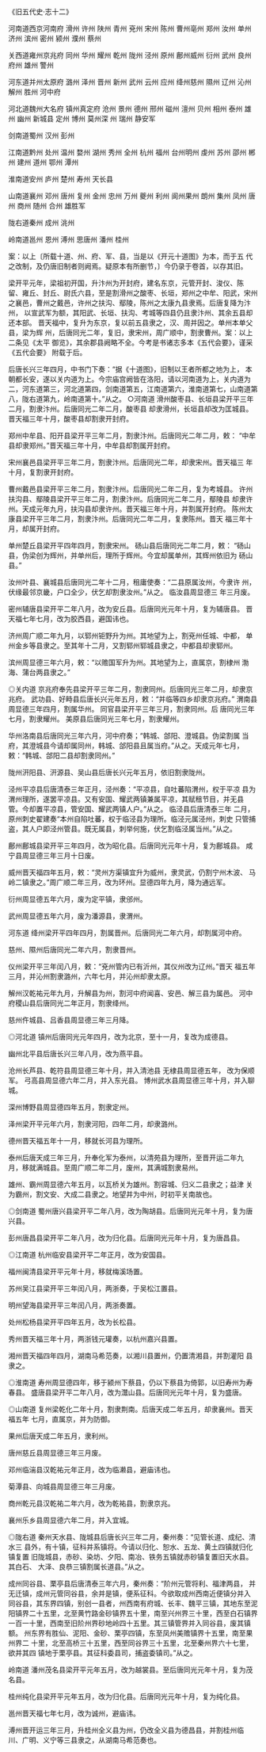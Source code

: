 

《旧五代史·志十二》

河南道西京河南府 滑州 许州 陕州 青州 兗州 宋州 陈州 曹州亳州 郑州 汝州 单州 济州 滨州 密州 颍州 濮州 蔡州

关西道雍州京兆府 同州 华州 耀州 乾州 陇州 泾州 原州 鄜州威州 衍州 武州 良州 府州 雄州 警州

河东道并州太原府 潞州 泽州 晋州 新州 武州 云州 应州 绛州慈州 隰州 辽州 沁州 解州 胜州 河中府

河北道魏州大名府 镇州真定府 沧州 景州 德州 邢州 磁州 澶州 贝州 相州 泰州 雄州 幽州 新城县 定州 博州 莫州深 州 瑞州 静安军

剑南道蜀州 汉州 彭州

江南道黔州 处州 温州 婺州 湖州 秀州 全州 杭州 福州 台州明州 虔州 苏州 邵州 郴州 建州 道州 鄂州 潭州

淮南道安州 庐州 楚州 寿州 天长县

山南道襄州 邓州 唐州 复州 金州 忠州 万州 夔州 利州 阆州果州 朗州 集州 凤州 唐州 商州 随州 合州 雄胜军

陇右道秦州 成州 洮州

岭南道邕州 恩州 溥州 思唐州 潘州 桂州

案：以上〔所载十道、州、府、军、县，当是以《开元十道图》为本，而于五 代之改制，及仍唐旧制者则阙焉。疑原本有所删节，〕今仍录于卷首，以存其旧。

梁开平元年，梁祖初开国，升汴州为开封府，建名东京，元管开封、浚仪、陈 留、雍丘、封丘、尉氏六县，至是割滑州之酸枣、长垣，郑州之中牟、阳武，宋州 之襄邑，曹州之戴邑，许州之扶沟、鄢陵，陈州之太康九县隶焉。后唐复降为汴州， 以宣武军为额，其阳武、长垣、扶沟、考城等四县仍且隶汴州、其余五县却还本部。 晋天福中，复升为东京，复以前五县隶之，汉、周并因之。单州本单父县，梁为辉 州，后唐同光二年，复旧，隶宋州，周广顺中，割隶曹州。案：以上二条见《太平 御览》，其余郡县阙略不全。今考是书诸志多本《五代会要》，谨采《五代会要》 附载于后。

后唐长兴三年四月，中书门下奏：“据《十道图》，旧制以王者所都之地为上， 本朝都长安，遂以关内道为上。今宗庙宫阙皆在洛阳，请以河南道为上，关内道为 二，河东道第三，河北道第四，剑南道第五，江南道第六，淮南道第七，山南道第 八，陇右道第九，岭南道第十。”从之。 ○河南道 滑州酸枣县、长垣县梁开平三年二月，割隶汴州。后唐同光二年二月，酸枣县 却隶滑州，长垣县却改为匡城县。晋天福三年十月，酸枣县却割隶开封府。

郑州中牟县、阳开县梁开平三年二月，割隶汴州。后唐同光二年二月，敕： “中牟县却隶郑州。”晋天福三年十月，中牟县却割属开封府。

宋州襄邑县梁开平三年二月，割隶汴州。后唐同光二年，却隶宋州。晋天福三 年十月，复割隶开封府。

曹州戴邑县梁开平三年二月，割隶汴州。后唐同光二年二月，复为考城县。 许州扶沟县、鄢陵县梁开平三年二月，割隶汴州。后唐同光二年二月，鄢陵县 却隶许州。天成元年九月，扶沟县却隶许州。晋天福三年十月，并割属开封府。 陈州太康县梁开平三年二月，割隶汴州。后唐同光二年二月，复隶陈州。晋天 福三年十月，却属开封府。

单州楚丘县梁开平四年四月，割隶宋州。 砀山县后唐同光二年二月，敕： “砀山县，伪梁创为辉州，并单州后，理所于辉州。今宜却属单州，其辉州依旧为 砀山县。”

汝州叶县、襄城县后唐同光二年十二月，租庸使奏：“二县原属汝州，今隶许 州，伏缘最邻京畿，户口全少，伏乞却割隶汝州。”从之。 临汝县周显德三 年三月废。

密州辅唐县梁开平二年八月，改为安丘县。后唐同光元年十月，复为辅唐县。 晋天福七年七月，改为胶西县，避国讳也。

济州周广顺二年九月，以郓州钜野升为州。其地望为上，割兗州任城、中都， 单州金乡等县隶之。至其年十二月，又割郓州郓城县隶之，中都县却隶郓州。

滨州周显德三年六月，敕：“以赡国军升为州。其地望为上，直属京，割棣州 渤海、蒲台两县隶之。”

◎关内道 京兆府奉先县梁开平三年二月，割隶同州。后唐同光三年二月，却隶京兆府。 武功县、好畤县后唐长兴元年五月，敕：“并临等四乡却隶京兆府。” 渭南县周显德三年四月，割属华州。 同官县梁开平三年三月，割隶同州。后 唐同光三年七月，割隶耀州。 美原县后唐同光三年七月，割隶耀州。

华州洛南县后唐同光三年六月，河中府奏；“韩城、郃阳、澄城县。伪梁割属 当府，其澄城县今请却属同州，韩城、郃阳县且属当府。”从之。天成元年七月， 敕：“韩城、郃阳二县却割隶同州。”

陇州汧阳县、汧源县、吴山县后唐长兴元年五月，依旧割隶陇州。

泾州平凉县后唐清泰三年正月，泾州奏：“平凉县，自吐蕃陷渭州，权于平凉 县为渭州理所，遂罢平凉县。又有安国、耀武两镇兼属平凉，其赋租节目，并无县 管。今却置平凉县，管安国、耀武两镇人户。”从之。 临泾县后唐清泰三年 二月，原州刺史翟建奏“本州自陷吐蕃，权于临泾县为理所。临泾元属泾州，刺史 只管捕盗，其人户即泾州管县。既无属县，刺举何施，伏乞割临泾属当州。”从之。

鄜州鄜城县梁开平三年四月，改为昭化县。后唐同光元年十月，复为鄜城县。 咸宁县周显德三年三月十日废。

威州晋天福四年五月，敕：“灵州方渠镇宜升为威州，隶灵武，仍割宁州木波、 马岭二镇隶之。”周广顺二年三月，改为环州。显德四年九月，降为通远军。

衍州周显德五年六月，废为定平镇，隶邠州。

武州周显德五年六月，废为潘源县，隶渭州。

河东道 绛州梁开平四年四月，割属晋州。后唐同光二年六月，却割属河中府。

慈州、隰州后唐同光二年六月，割隶晋州。

仪州梁开平三年闰八月，敕：“兗州管内已有沂州，其仪州改为辽州。”晋天 福五年三月，并沁州割隶潞州，六年七月，并沁州却隶太原。

解州汉乾祐元年九月，升解县为州，割河中府闻喜、安邑、解三县为属邑。 河中府稷山县后唐同光二年正月，割隶绛州。

慈州仵城县、吕香县周显德三年三月降。

◎河北道 镇州后唐同光元年四月，改为北京，至十一月，复改为成德县。

幽州北平县后唐长兴三年八月，改为燕平县。

沧州长芦县、乾符县周显德三年十月，并入清池县 无棣县周显德五年， 改为保顺军。 弓高县周显德六年二月，并入东光县。 博州武水县周显德三年十月，并入聊城。

深州博野县周显德四年五月，割隶定州。

泽州梁开平元年六月，割隶河阳，四年二月，却隶潞州。

德州晋天福五年十一月，移就长河县为理所。

泰州后唐天成三年三月，升奉化军为泰州，以清苑县为理所，至晋开运二年九 月，移就满城县。至周广顺二年二月，废州，其满城割隶易州。

雄州、霸州周显德六年五月，以瓦桥关为雄州。割容城、归义二县隶之；益津 关为霸州，割文安、大成二县隶之。地望并为中州，时初平关南故也。

◎剑南道 蜀州唐兴县梁开平二年八月，改为陶胡县。后唐同光元年十月，复为唐兴县。

彭州唐昌县梁开平二年八月，改为归化县。后唐同光元年十月，复为唐昌县。

◎江南道 杭州临安县梁开平二年正月，改为安国县。

福州闽清县梁开平元年十月，移就梅溪场置。

苏州吴江县梁开平三年闰八月，两浙奏，于吴松江置县。

明州望海县梁开平三年闰八月，两浙奏置。

处州松杨县梁开平四年五月，改为长松县。

秀州晋天福三年十月，两浙钱元瓘奏，以杭州嘉兴县置。

湘州晋天福四年四月，湖南马希范奏，以湘川县置州，仍置清湘县，并割灌阳 县隶之。

◎淮南道 寿州周显德四年，移于颍州下蔡县，仍以下蔡县为倚郭，以旧寿州为寿春县。 盛唐县梁开平二年八月，改为灊山县。后唐同光元年十月，复为盛唐。

◎山南道 复州梁乾化二年十月，割隶荆南。后唐天成二年五月，却隶襄州。晋天福五年 七月，直属京，并为防御。

果州后唐天成二年五月，隶利州。

唐州慈丘县周显德三年三月废。

邓州临湍县汉乾祐元年正月，改为临濑县，避庙讳也。

菊潭县、向城县周显德三年三月废。

商州乾元县汉乾祐二年六月，改为乾祐县，割隶京兆。

襄州乐乡县周显德六年二月，并入宜城。

◎陇右道 秦州天水县、陇城县后唐长兴三年二月，秦州奏：“见管长道、成纪、清水三 县外，有十镇，征科并系镇将。今请以归化、恕水、五龙、黄土四镇就归化镇复置 旧陇城县，赤砂、染坊、夕阳、南冶、铁务五镇就赤砂镇复置旧天水县。其白石、 大泽、良恭三镇割属长道县。”从之。

成州同谷县、栗亭县后唐清泰三年六月，秦州奏：“阶州元管将利、福津两县， 并无迁镇，成州元管同谷县，余并是镇，便系征科。今欲取成州西南近便镇分并入 同谷县，其东界四镇，别创一县者，州西南有府城、长丰、魏平三镇，其地东至泥 阳镇界二十五里，北至黄竹路金砂镇界五十里，南至兴州界三十里，西至白石镇界 一百一十里，西南至旧阶州界砂地岭四十五里。其三镇管界并入同谷县，废其镇额。 州东界有胜仙、泥阳、金砂、栗亭四镇，东至凤州美赡镇界十五里，南至果州界二 十里，北至高桥三十五里，西至同谷界三十五里，北至秦州界六十七里，欲并其四 镇地于栗亭县。其征科委县司，捕盗委镇司。”从之。

岭南道 潘州茂名县梁开平元年五月，改为越裳县。至后唐同光元年十月，复为茂名县。

桂州纯化县梁开平元年五月，改为归化县。后唐同光元年十月，复为纯化县。

邕州晋天福七年七月，改为诚州，避庙讳。

溥州晋开运三年三月，升桂州全义县为州，仍改全义县为德昌县，并割桂州临 川、广明、义宁等三县隶之，从湖南马希范奏也。

